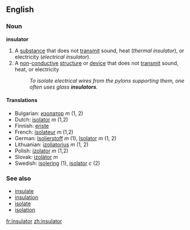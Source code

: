 ==English==

===Noun===
'''insulator'''
# A [[substance]] that does not [[transmit]] sound, heat (''thermal insulator''), or electricity (''electrical insulator'').
# A [[non]]-[[conductive]] [[structure]] or [[device]] that does not [[transmit]] sound, heat, or electricity
#:''To isolate electrical wires from the pylons supporting them, one often uses glass '''insulators'''.''

====Translations====
*Bulgarian: [[изолатор]] ''m'' (1, 2)
*Dutch: [[isolator]] ''m'' (1,2)
*Finnish: [[eriste]]
*French: [[isolateur]] ''m'' (1,2)
*German: [[Isolierstoff]] ''m'' (1), [[Isolator]] ''m'' (1, 2)
*Lithuanian: [[izoliatorius]] ''m'' (1, 2)
*Polish: [[izolator]] ''m'' (1,2)
*Slovak: [[izolátor]] ''m''
*Swedish: [[isolering]] (1), [[isolator]] ''c'' (2)
===See also===
*[[insulate]]
*[[insulation]]
*[[isolate]]
*[[isolation]]

[[fr:insulator]]
[[zh:insulator]]